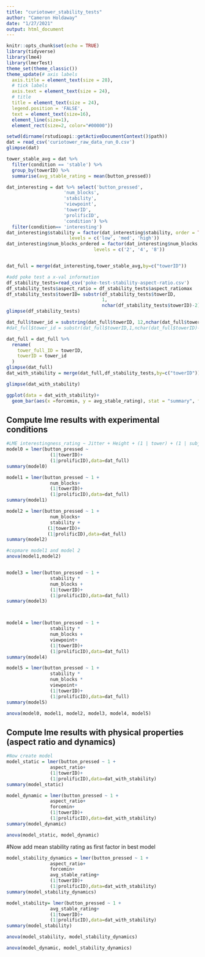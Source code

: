 ```yaml
---
title: "curiotower_stability_tests"
author: "Cameron Holdaway"
date: "1/27/2021"
output: html_document
---
```


```r
knitr::opts_chunk$set(echo = TRUE)
library(tidyverse)
library(lme4)
library(lmerTest)
theme_set(theme_classic())
theme_update(# axis labels
  axis.title = element_text(size = 28),
  # tick labels
  axis.text = element_text(size = 24),
  # title 
  title = element_text(size = 24),
  legend.position = 'FALSE', 
  text = element_text(size=16), 
  element_line(size=1), 
  element_rect(size=2, color="#00000"))
```

```r
setwd(dirname(rstudioapi::getActiveDocumentContext()$path))
dat = read_csv('curiotower_raw_data_run_0.csv')
glimpse(dat)

tower_stable_avg = dat %>% 
  filter(condition == 'stable') %>% 
  group_by(towerID) %>% 
  summarise(avg_stable_rating = mean(button_pressed))

dat_interesting = dat %>% select('button_pressed',
                     'num_blocks',
                     'stability',
                     'viewpoint',
                     'towerID',
                     'prolificID', 
                     'condition') %>% 
  filter(condition== 'interesting')
dat_interesting$stability = factor(dat_interesting$stability, order = TRUE, 
                       levels = c('low', 'med', 'high'))
dat_interesting$num_blocks_ordered = factor(dat_interesting$num_blocks, order = TRUE, 
                                levels = c('2', '4', '8'))


dat_full = merge(dat_interesting,tower_stable_avg,by=c("towerID"))
```


```r

#add poke test a x-val information
df_stability_tests=read_csv('poke-test-stability-aspect-ratio.csv')
df_stability_tests$aspect_ratio = df_stability_tests$aspect_ratiomax
df_stability_tests$towerID= substr(df_stability_tests$towerID,
                                   1,
                                   nchar(df_stability_tests$towerID)-2)
glimpse(df_stability_tests)

dat_full$tower_id = substring(dat_full$towerID, 12,nchar(dat_full$towerID)-2)
#dat_full$tower_id = substr(dat_full$towerID,1,nchar(dat_full$towerID)-2)

dat_full = dat_full %>% 
  rename(
    tower_full_ID = towerID,
    towerID = tower_id
  )
glimpse(dat_full)
dat_with_stability = merge(dat_full,df_stability_tests,by=c("towerID"))

```

```r
glimpse(dat_with_stability)
```

```r
ggplot(data = dat_with_stability)+
  geom_bar(aes(x =forcemin, y = avg_stable_rating), stat = "summary", fun.y = "mean")
```

## Compute lme results with experimental conditions

```r
#LME interestingness_rating ~ Jitter + Height + (1 | tower) + (1 | subjID)
model0 = lmer(button_pressed ~ 
                (1|towerID)+
                (1|prolificID),data=dat_full)
summary(model0)

model1 = lmer(button_pressed ~ 1 + 
                num_blocks+
                (1|towerID)+
                (1|prolificID),data=dat_full)
summary(model1)

model2 = lmer(button_pressed ~ 1 + 
                num_blocks+
                stability + 
               (1|towerID)+
               (1|prolificID),data=dat_full)
summary(model2)

#copmare model1 and model 2
anova(model1,model2)


model3 = lmer(button_pressed ~ 1 + 
                stability * 
                num_blocks +
                (1|towerID)+
                (1|prolificID),data=dat_full)
summary(model3)



model4 = lmer(button_pressed ~ 1 + 
                stability *
                num_blocks +
                viewpoint+
                (1|towerID)+
                (1|prolificID),data=dat_full)
summary(model4)

model5 = lmer(button_pressed ~ 1 + 
                stability *
                num_blocks *
                viewpoint+
                (1|towerID)+
                (1|prolificID),data=dat_full)
summary(model5)

anova(model0, model1, model2, model3, model4, model5)
```

## Compute lme results with physical properties (aspect ratio and dynamics)
```r
#Now create model
model_static = lmer(button_pressed ~ 1 + 
                aspect_ratio+
                (1|towerID)+
                (1|prolificID),data=dat_with_stability)
summary(model_static)

model_dynamic = lmer(button_pressed ~ 1 + 
                aspect_ratio+
                forcemin+
                (1|towerID)+
                (1|prolificID),data=dat_with_stability)
summary(model_dynamic)

anova(model_static, model_dynamic)

```

#Now add mean stability rating as first factor in best model
```r
model_stability_dynamics = lmer(button_pressed ~ 1 + 
                aspect_ratio+
                forcemin+
                avg_stable_rating+
                (1|towerID)+
                (1|prolificID),data=dat_with_stability)
summary(model_stability_dynamics)

model_stability= lmer(button_pressed ~ 1 + 
                avg_stable_rating+
                (1|towerID)+
                (1|prolificID),data=dat_with_stability)
summary(model_stability)

anova(model_stability, model_stability_dynamics)

anova(model_dynamic, model_stability_dynamics)
```


